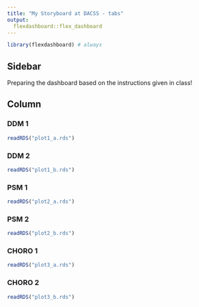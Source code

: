 ```yaml
---
title: "My Storyboard at DACSS - tabs"
output: 
  flexdashboard::flex_dashboard
---
```


```r
library(flexdashboard) # always
```

## Sidebar {.sidebar}


Preparing the dashboard based on the instructions given in class!

## Column {.tabset .tabset-fade}


### DDM 1

```r
readRDS("plot1_a.rds")
```


### DDM 2

```r
readRDS("plot1_b.rds")
```

### PSM 1

```r
readRDS("plot2_a.rds")
```

### PSM 2

```r
readRDS("plot2_b.rds")
```


### CHORO 1

```r
readRDS("plot3_a.rds")
```

### CHORO 2

```r
readRDS("plot3_b.rds")
```

